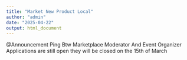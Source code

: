 ```yaml
---
title: "Market New Product Local"
author: "admin"
date: "2025-04-22"
output: html_document
---
```


@Announcement Ping Btw Marketplace Moderator And Event Organizer  Applications are still open  they will be closed on the 15th of March
